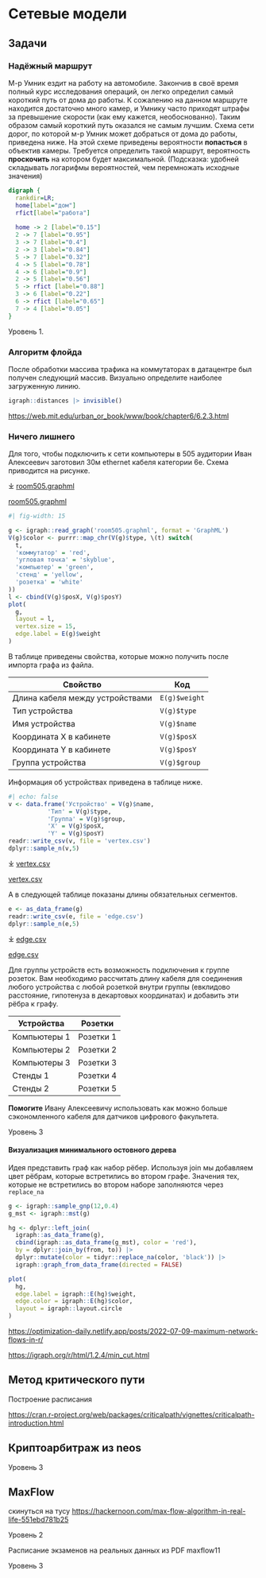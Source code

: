 # Сетевые модели {#sec-lab-combinatorial-network}

## Задачи

### Надёжный маршрут

М-р Умник ездит на работу на автомобиле. Закончив в своё время полный курс исследования операций, он легко определил самый короткий путь от дома до работы. К сожалению на данном маршруте находится достаточно много камер, и Умнику часто приходят штрафы за превышение скорости (как ему кажется, необоснованно). Таким образом самый короткий путь оказался не самым лучшим. Схема сети дорог, по которой м-р Умник может добраться от дома до работы, приведена ниже. На этой схеме приведены вероятности **попасться** в объектив камеры. Требуется определить такой маршрут, вероятность **проскочить** на котором будет максимальной. (Подсказка: удобней складывать логарифмы вероятностей, чем перемножать исходные значения)

```dot
digraph {
  rankdir=LR;
  home[label="дом"]
  rfict[label="работа"]
  
  home -> 2 [label="0.15"]
  2 -> 7 [label="0.95"]
  3 -> 7 [label="0.4"]
  2 -> 3 [label="0.84"]
  5 -> 7 [label="0.32"]
  4 -> 5 [label="0.78"]
  4 -> 6 [label="0.9"]
  2 -> 5 [label="0.56"]
  5 -> rfict [label="0.88"]
  3 -> 6 [label="0.22"]
  6 -> rfict [label="0.65"]
  7 -> 4 [label="0.05"]
}
```

Уровень 1.

### Алгоритм флойда

После обработки массива трафика на коммутаторах в датацентре был получен следующий массив. Визуально определите наиболее загруженную линию.

```r
igraph::distances |> invisible()
```

<https://web.mit.edu/urban_or_book/www/book/chapter6/6.2.3.html>


### Ничего лишнего

Для того, чтобы подключить к сети компьютеры в 505 аудитории Иван Алексеевич заготовил 30м ethernet кабеля категории 6e. Схема приводится на рисунке.

:::: {.content-visible when-format="html"}
::: {.callout appearance="minimal"}
⤓ [room505.graphml](room505.graphml)
:::
::::

:::: {.content-visible unless-format="html"}
::: {.callout appearance="minimal"}
`\faFile*[regular].`{=latex} [room505.graphml](lab/combinatorial/network/room505.graphml)
:::
::::

```r
#| fig-width: 15

g <- igraph::read_graph('room505.graphml', format = 'GraphML')
V(g)$color <- purrr::map_chr(V(g)$type, \(t) switch(
  t,
  'коммутатор' = 'red',
  'угловая точка' = 'skyblue',
  'компьютер' = 'green',
  'стенд' = 'yellow',
  'розетка' = 'white'
))
l <- cbind(V(g)$posX, V(g)$posY)
plot(
  g,
  layout = l,
  vertex.size = 15,
  edge.label = E(g)$weight
)
```

В таблице приведены свойства, которые можно получить после импорта графа из файла.

| Свойство                        | Код           |
|---------------------------------|---------------|
| Длина кабеля между устройствами | `E(g)$weight` |
| Тип устройства                  | `V(g)$type`   |
| Имя устройства                  | `V(g)$name`   |
| Координата X в кабинете         | `V(g)$posX`   |
| Координата Y в кабинете         | `V(g)$posY`   |
| Группа устройства               | `V(g)$group`  |

Информация об устройствах приведена в таблице ниже.

```r
#| echo: false
v <- data.frame('Устройство' = V(g)$name,
           'Тип' = V(g)$type,
           'Группа' = V(g)$group,
           'X' = V(g)$posX,
           'Y' = V(g)$posY)
readr::write_csv(v, file = 'vertex.csv')
dplyr::sample_n(v,5)
```

:::: {.content-visible when-format="html"}
::: {.callout appearance="minimal"}
⤓ [vertex.csv](vertex.csv)
:::
::::

:::: {.content-visible unless-format="html"}
::: {.callout appearance="minimal"}
`\faFile*[regular].`{=latex} [vertex.csv](lab/combinatorial/network/vertex.csv)
:::
::::

А в следующей таблице показаны длины обязательных сегментов.

```r
e <- as_data_frame(g)
readr::write_csv(e, file = 'edge.csv')
dplyr::sample_n(e,5)
```

:::: {.content-visible when-format="html"}
::: {.callout appearance="minimal"}
⤓ [edge.csv](edge.csv)
:::
::::

:::: {.content-visible unless-format="html"}
::: {.callout appearance="minimal"}
`\faFile*[regular].`{=latex} [edge.csv](lab/combinatorial/network/edge.csv)
:::
::::

Для группы устройств есть возможность подключения к группе розеток. Вам необходимо рассчитать длину кабеля для соединения любого устройства с любой розеткой внутри группы (евклидово расстояние, гипотенуза в декартовых координатах) и добавить эти рёбра к графу.

| Устройства   | Розетки   |
|--------------|-----------|
| Компьютеры 1 | Розетки 1 |
| Компьютеры 2 | Розетки 2 |
| Компьютеры 3 | Розетки 3 |
| Стенды 1     | Розетки 4 |
| Стенды 2     | Розетки 5 |

**Помогите** Ивану Алексеевичу использовать как можно больше сэкономленного кабеля для датчиков цифрового факультета.

Уровень 3

#### Визуализация минимального остовного дерева

Идея представить граф как набор рёбер. Используя join мы добавляем цвет рёбрам, которые встретились во втором графе. Значения тех, которые не встретились во втором наборе заполняются через `replace_na`

```r
g <- igraph::sample_gnp(12,0.4)
g_mst <- igraph::mst(g)

hg <- dplyr::left_join(
  igraph::as_data_frame(g),
  cbind(igraph::as_data_frame(g_mst), color = 'red'),
  by = dplyr::join_by(from, to)) |>
  dplyr::mutate(color = tidyr::replace_na(color, 'black')) |>
  igraph::graph_from_data_frame(directed = FALSE)

plot(
  hg,
  edge.label = igraph::E(hg)$weight,
  edge.color = igraph::E(hg)$color,
  layout = igraph::layout.circle
)
```

<https://optimization-daily.netlify.app/posts/2022-07-09-maximum-network-flows-in-r/>

<https://igraph.org/r/html/1.2.4/min_cut.html>

## Метод критического пути


Построение расписания

<https://cran.r-project.org/web/packages/criticalpath/vignettes/criticalpath-introduction.html>

## Криптоарбитраж из neos

Уровень 3

## MaxFlow

скинуться на тусу <https://hackernoon.com/max-flow-algorithm-in-real-life-551ebd781b25>

Уровень 2


Расписание экзаменов на реальных данных из PDF maxflow11

Уровень 3
